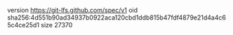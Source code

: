 version https://git-lfs.github.com/spec/v1
oid sha256:4d551b90ad34937b0922aca120cbd1ddb815b47fdf4879e21d4a4c65c4ce25d1
size 27370
